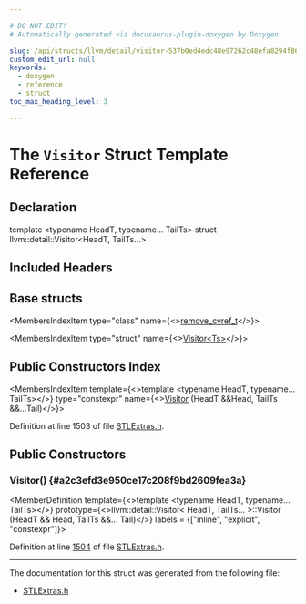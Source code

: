 ```yaml
---

# DO NOT EDIT!
# Automatically generated via docusaurus-plugin-doxygen by Doxygen.

slug: /api/structs/llvm/detail/visitor-537b0ed4edc48e97262c48efa8294f86
custom_edit_url: null
keywords:
  - doxygen
  - reference
  - struct
toc_max_heading_level: 3

---
```





# The `Visitor` Struct Template Reference

<DoxygenPage pluginConfig={pluginConfig}>



## Declaration

<CodeBlock>template &lt;typename HeadT, typename... TailTs&gt;
struct llvm::detail::Visitor&lt;HeadT, TailTs...&gt;</CodeBlock>

## Included Headers

<IncludesList>
<IncludesListItem
  filePath="llvm/ADT/STLExtras.h"
  permalink="/docs/api/files/include/include/llvm/include/llvm/adt/stlextras-h"
  isLocal="true" />
</IncludesList>

## Base structs

<MembersIndex>

<MembersIndexItem
  type="class"
  name={<><a href="/docs/api/classes/remove-cvref-t">remove&#95;cvref&#95;t</a></>}>
</MembersIndexItem>

<MembersIndexItem
  type="struct"
  name={<><a href="/docs/api/structs/llvm/detail/visitor">Visitor&lt;Ts&gt;</a></>}>
</MembersIndexItem>

</MembersIndex>

## Public Constructors Index

<MembersIndex>

<MembersIndexItem
  template={<>template &lt;typename HeadT, typename... TailTs&gt;</>}
  type="constexpr"
  name={<><a href="#a2c3efd3e950ce17c208f9bd2609fea3a">Visitor</a> (HeadT &amp;&amp;Head, TailTs &amp;&amp;...Tail)</>}>
</MembersIndexItem>

</MembersIndex>


Definition at line 1503 of file <a href="/docs/api/files/include/include/llvm/include/llvm/adt/stlextras-h">STLExtras.h</a>.

<SectionDefinition>

## Public Constructors

### Visitor() {#a2c3efd3e950ce17c208f9bd2609fea3a}

<MemberDefinition
  template={<>template &lt;typename HeadT, typename... TailTs&gt;</>}
  prototype={<>llvm::detail::Visitor&lt; HeadT, TailTs... &gt;::Visitor (HeadT &amp;&amp; Head, TailTs &amp;&amp;... Tail)</>}
  labels = {["inline", "explicit", "constexpr"]}>

Definition at line <a href="/docs/api/files/include/include/llvm/include/llvm/adt/stlextras-h/#l01504">1504</a> of file <a href="/docs/api/files/include/include/llvm/include/llvm/adt/stlextras-h">STLExtras.h</a>.
</MemberDefinition>

</SectionDefinition>

<hr/>

The documentation for this struct was generated from the following file:

<ul>
<li><a href="/docs/api/files/include/include/llvm/include/llvm/adt/stlextras-h">STLExtras.h</a></li>
</ul>

</DoxygenPage>
